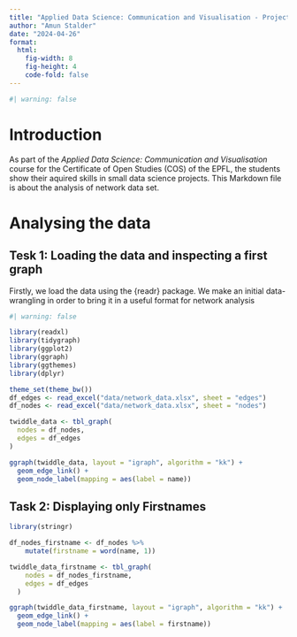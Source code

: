 ```yaml
---
title: "Applied Data Science: Communication and Visualisation - Project 1.2"
author: "Amun Stalder"
date: "2024-04-26"
format: 
  html:
    fig-width: 8
    fig-height: 4
    code-fold: false
---
```

```r
#| warning: false
```

# Introduction
As part of the *Applied Data Science: Communication and Visualisation* course for
the Certificate of Open Studies (COS) of the EPFL, the students show their aquired skills
in small data science projects. This Markdown file is about the analysis of network
data set. 

# Analysing the data
## Tesk 1: Loading the data and inspecting a first graph
Firstly, we load the data using the {readr} package. We make an initial data-wrangling
in order to bring it in a useful format for network analysis

```r
#| warning: false

library(readxl)
library(tidygraph)
library(ggplot2)
library(ggraph)
library(ggthemes)
library(dplyr)

theme_set(theme_bw())
df_edges <- read_excel("data/network_data.xlsx", sheet = "edges")
df_nodes <- read_excel("data/network_data.xlsx", sheet = "nodes")

twiddle_data <- tbl_graph(
  nodes = df_nodes,
  edges = df_edges
)

ggraph(twiddle_data, layout = "igraph", algorithm = "kk") +
  geom_edge_link() +
  geom_node_label(mapping = aes(label = name))

```
## Task 2: Displaying only Firstnames

```r
library(stringr)

df_nodes_firstname <- df_nodes %>% 
    mutate(firstname = word(name, 1))

twiddle_data_firstname <- tbl_graph(
    nodes = df_nodes_firstname,
    edges = df_edges
  )

ggraph(twiddle_data_firstname, layout = "igraph", algorithm = "kk") +
  geom_edge_link() +
  geom_node_label(mapping = aes(label = firstname))
  
```
